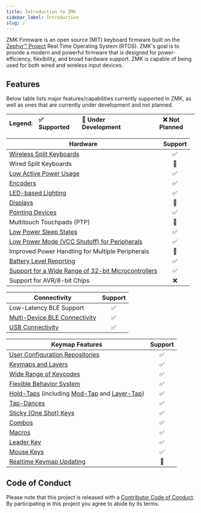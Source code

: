 ```yaml
---
title: Introduction to ZMK
sidebar_label: Introduction
slug: /
---
```



ZMK Firmware is an open source (MIT) keyboard firmware built on the [Zephyr™ Project](https://zephyrproject.org/) Real Time Operating System (RTOS).
ZMK's goal is to provide a modern and powerful firmware that is designed for power-efficiency, flexibility, and broad hardware support.
ZMK is capable of being used for both wired and wireless input devices.

## Features

Below table lists major features/capabilities currently supported in ZMK, as well as ones that are currently under development and not planned.

<Columns>
  <Column className="full-width-table">

| Legend: | ✅ Supported | 🚧 Under Development | ❌ Not Planned |
| :------ | :----------- | :------------------- | -------------- |

  </Column>
</Columns>

<Columns>
  <Column className="full-width-table">

| Hardware                                                                                                      | Support |
| ------------------------------------------------------------------------------------------------------------- | :-----: |
| [Wireless Split Keyboards](features/split-keyboards.md)                                                       |   ✅    |
| Wired Split Keyboards                                                                                         |   🚧    |
| [Low Active Power Usage](/power-profiler)                                                                     |   ✅    |
| [Encoders](features/encoders.md)                                                                              |   ✅    |
| [LED-based Lighting](features/lighting.md)                                                                    |   ✅    |
| [Displays](features/displays.md)                                                                              |   🚧    |
| [Pointing Devices](features/pointing.md)                                                                      |   ✅    |
| Multitouch Touchpads (PTP)                                                                                    |   🚧    |
| [Low Power Sleep States](features/low-power-states.md)                                                        |   ✅    |
| [Low Power Mode (VCC Shutoff) for Peripherals](keymaps/behaviors/power.md)                                    |   ✅    |
| Improved Power Handling for Multiple Peripherals                                                              |   🚧    |
| [Battery Level Reporting](features/battery.md)                                                                |   ✅    |
| [Support for a Wide Range of 32-bit Microcontrollers](https://docs.zephyrproject.org/3.5.0/boards/index.html) |   ✅    |
| Support for AVR/8-bit Chips                                                                                   |   ❌    |

  </Column>
  <Column className="full-width-table">

| Connectivity                                                    | Support |
| --------------------------------------------------------------- | :-----: |
| Low-Latency BLE Support                                         |   ✅    |
| [Multi-Device BLE Connectivity](features/bluetooth.md#profiles) |   ✅    |
| [USB Connectivity](keymaps/behaviors/outputs.md)                |   ✅    |

| Keymap Features                                                                                                                                                     | Support |
| ------------------------------------------------------------------------------------------------------------------------------------------------------------------- | :-----: |
| [User Configuration Repositories](user-setup.mdx)                                                                                                                   |   ✅    |
| [Keymaps and Layers](keymaps/index.mdx)                                                                                                                             |   ✅    |
| [Wide Range of Keycodes](keymaps/list-of-keycodes.mdx)                                                                                                              |   ✅    |
| [Flexible Behavior System](keymaps/behaviors/index.mdx)                                                                                                             |   ✅    |
| [Hold-Taps](keymaps/behaviors/hold-tap.mdx) (including [Mod-Tap](keymaps/behaviors/hold-tap.mdx#mod-tap) and [Layer-Tap](keymaps/behaviors/hold-tap.mdx#layer-tap)) |   ✅    |
| [Tap-Dances](keymaps/behaviors/tap-dance.mdx)                                                                                                                       |   ✅    |
| [Sticky (One Shot) Keys](keymaps/behaviors/sticky-key.md)                                                                                                           |   ✅    |
| [Combos](keymaps/combos.md)                                                                                                                                         |   ✅    |
| [Macros](keymaps/behaviors/macros.md)                                                                                                                               |   ✅    |
| [Leader Key](keymaps/behaviors/leader-key.md)                                                                                                                       |   ✅    |
| [Mouse Keys](keymaps/behaviors/mouse-emulation.md)                                                                                                                  |   ✅    |
| [Realtime Keymap Updating](features/studio.md)                                                                                                                      |   🚧    |

  </Column>
</Columns>

## Code of Conduct

Please note that this project is released with a [Contributor Code of Conduct](https://www.contributor-covenant.org/version/2/0/code_of_conduct/).
By participating in this project you agree to abide by its terms.
